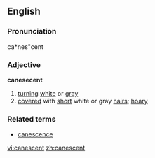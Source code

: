 ==English==

===Pronunciation===
ca*nes"cent

===Adjective===
'''canesecent'''

# [[turn]]ing [[white]] or [[gray]]
# [[cover]]ed with [[short]] white or gray [[hair]]s; [[hoary]]

===Related terms===
* [[canescence]]

[[vi:canescent]]
[[zh:canescent]]